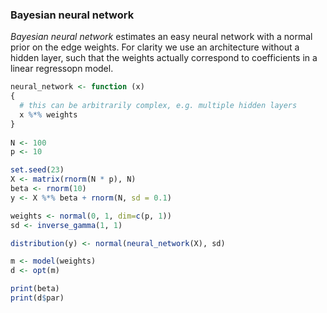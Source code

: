 ### Bayesian neural network

*Bayesian neural network* estimates an easy neural network with a normal prior on the edge weights.
For clarity we use an architecture without a hidden layer, such that the weights actually correspond to coefficients in a linear regressopn model.

```r
neural_network <- function (x)
{
  # this can be arbitrarily complex, e.g. multiple hidden layers
  x %*% weights
}
  
N <- 100
p <- 10

set.seed(23)  
X <- matrix(rnorm(N * p), N)
beta <- rnorm(10)
y <- X %*% beta + rnorm(N, sd = 0.1)

weights <- normal(0, 1, dim=c(p, 1))
sd <- inverse_gamma(1, 1)

distribution(y) <- normal(neural_network(X), sd)

m <- model(weights)
d <- opt(m)

print(beta)
print(d$par)
```
